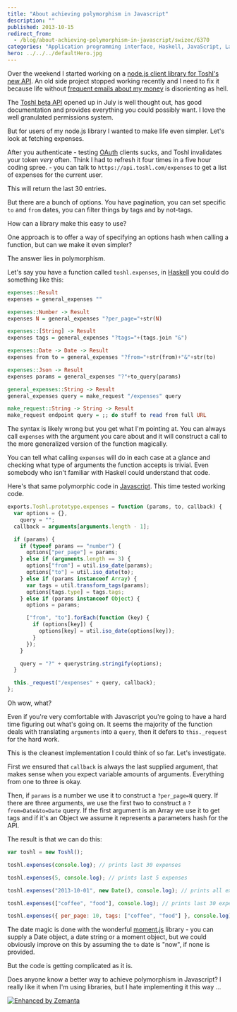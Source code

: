 ```yaml
---
title: "About achieving polymorphism in Javascript"
description: ""
published: 2013-10-15
redirect_from:
  - /blog/about-achieving-polymorphism-in-javascript/swizec/6370
categories: "Application programming interface, Haskell, JavaScript, Languages, Programming, Toshl, Uncategorized"
hero: ../../../defaultHero.jpg
---
```


Over the weekend I started working on a [node.js client library for Toshl's new API](https://github.com/Swizec/toshl.js). An old side project stopped working recently and I need to fix it because life without [frequent emails about my money](http://swizec.com/blog/a-message-from-your-future-self/swizec/3377) is disorienting as hell.

The [Toshl beta API](https://developer.toshl.com/) opened up in July is well thought out, has good documentation and provides everything you could possibly want. I love the well granulated permissions system.

But for users of my node.js library I wanted to make life even simpler. Let's look at fetching expenses.

After you authenticate - testing [OAuth](http://oauth.net "OAuth") clients sucks, and Toshl invalidates your token _very_ often. Think I had to refresh it four times in a five hour coding spree. - you can talk to `https://api.toshl.com/expenses` to get a list of expenses for the current user.

This will return the last 30 entries.

But there are a bunch of options. You have pagination, you can set specific `to` and `from` dates, you can filter things by tags and by not-tags.

How can a library make this easy to use?

One approach is to offer a way of specifying an options hash when calling a function, but can we make it even simpler?

The answer lies in polymorphism.

Let's say you have a function called `toshl.expenses`, in [Haskell](http://haskell.org "Haskell (programming language)") you could do something like this:

```haskell
expenses::Result
expenses = general_expenses ""

expenses::Number -> Result
expenses N = general_expenses "?per_page="+str(N)

expenses::[String] -> Result
expenses tags = general_expenses "?tags="+(tags.join "&")

expenses::Date -> Date -> Result
expenses from to = general_expenses "?from="+str(from)+"&"+str(to)

expenses::Json -> Result
expenses params = general_expenses "?"+to_query(params)

general_expenses::String -> Result
general_expenses query = make_request "/expenses" query

make_request::String -> String -> Result
make_request endpoint query = ;; do stuff to read from full URL
```

The syntax is likely wrong but you get what I'm pointing at. You can always call `expenses` with the argument you care about and it will construct a call to the more generalized version of the function magically.

You can tell what calling `expenses` will do in each case at a glance and checking what type of arguments the function accepts is trivial. Even somebody who isn't familiar with Haskell could understand that code.

Here's that same polymorphic code in [Javascript](http://en.wikipedia.org/wiki/JavaScript "JavaScript"). This time tested working code.

```javascript
exports.Toshl.prototype.expenses = function (params, to, callback) {
  var options = {},
    query = "";
  callback = arguments[arguments.length - 1];

  if (params) {
    if (typeof params == "number") {
      options["per_page"] = params;
    } else if (arguments.length == 3) {
      options["from"] = util.iso_date(params);
      options["to"] = util.iso_date(to);
    } else if (params instanceof Array) {
      var tags = util.transform_tags(params);
      options[tags.type] = tags.tags;
    } else if (params instanceof Object) {
      options = params;

      ["from", "to"].forEach(function (key) {
        if (options[key]) {
          options[key] = util.iso_date(options[key]);
        }
      });
    }

    query = "?" + querystring.stringify(options);
  }

  this._request("/expenses" + query, callback);
};
```

Oh wow, what?

Even if you're very comfortable with Javascript you're going to have a hard time figuring out what's going on. It seems the majority of the function deals with translating `arguments` into a `query`, then it defers to `this._request` for the hard work.

This is the cleanest implementation I could think of so far. Let's investigate.

First we ensured that `callback` is always the last supplied argument, that makes sense when you expect variable amounts of arguments. Everything from one to three is okay.

Then, if `params` is a number we use it to construct a `?per_page=N` query. If there are three arguments, we use the first two to construct a `?from=Date&to=Date` query. If the first argument is an Array we use it to get tags and if it's an Object we assume it represents a parameters hash for the API.

The result is that we can do this:

```javascript
var toshl = new Toshl();

toshl.expenses(console.log); // prints last 30 expenses

toshl.expenses(5, console.log); // prints last 5 expenses

toshl.expenses("2013-10-01", new Date(), console.log); // prints all expenses between October 1st and now

toshl.expenses(["coffee", "food"], console.log); // prints last 30 expenses tagged with coffee or food

toshl.expenses({ per_page: 10, tags: ["coffee", "food"] }, console.log); // prints last 10 expenses tagged coffee or food
```

The date magic is done with the wonderful [moment.js](http://momentjs.com/) library - you can supply a Date object, a date string or a moment object, but we could obviously improve on this by assuming the `to` date is "now", if none is provided.

But the code is getting complicated as it is.

Does anyone know a better way to achieve polymorphism in Javascript? I really like it when I'm using libraries, but I hate implementing it this way ...

[![Enhanced by Zemanta](https://img.zemanta.com/zemified_e.png?x-id=739c8f9e-f369-4125-9471-ec1a4738359c)](http://www.zemanta.com/?px "Enhanced by Zemanta")
